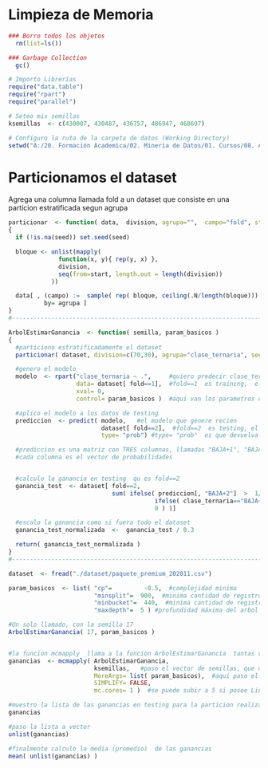 # Limpieza de Memoria
```r
### Borro todos los objetos
  rm(list=ls())

### Garbage Collection
  gc()

# Importo Librerías
require("data.table")
require("rpart")
require("parallel")

# Seteo mis semillas
ksemillas  <- c(430007, 430487, 436757, 486947, 468697)

# Configuro la ruta de la carpeta de datos (Working Directory)
setwd("A:/20. Formación Academica/02. Mineria de Datos/01. Cursos/08. Aplicaciones de Minería de Datos a Economía y Finanzas/MMD_Curso8_Labo")
```

# Particionamos el dataset
Agrega una columna llamada fold a un dataset que consiste en una particion estratificada segun agrupa
```r
particionar  <- function( data,  division, agrupa="",  campo="fold", start=1, seed=NA )
{
  if (!is.na(seed)) set.seed(seed)

  bloque <- unlist(mapply(
              function(x, y){ rep(y, x) },
              division,
              seq(from=start, length.out = length(division))
            ))

  data[ , (campo) :=  sample( rep( bloque, ceiling(.N/length(bloque))) )[1:.N],
          by= agrupa ]
}
#------------------------------------------------------------------------------
```


```r
ArbolEstimarGanancia  <- function( semilla, param_basicos )
{
  #particiono estratificadamente el dataset
  particionar( dataset, division=c(70,30), agrupa="clase_ternaria", seed= semilla )  #Cambiar por la primer semilla de cada uno !

  #genero el modelo
  modelo  <- rpart("clase_ternaria ~ .",     #quiero predecir clase_ternaria a partir del resto
                   data= dataset[ fold==1],  #fold==1  es training,  el 70% de los datos
                   xval= 0,
                   control= param_basicos )  #aqui van los parametros del arbol

  #aplico el modelo a los datos de testing
  prediccion  <- predict( modelo,   #el modelo que genere recien
                          dataset[ fold==2],  #fold==2  es testing, el 30% de los datos
                          type= "prob") #type= "prob"  es que devuelva la probabilidad

  #prediccion es una matriz con TRES columnas, llamadas "BAJA+1", "BAJA+2"  y "CONTINUA"
  #cada columna es el vector de probabilidades 


  #calculo la ganancia en testing  qu es fold==2
  ganancia_test  <- dataset[ fold==2, 
                             sum( ifelse( prediccion[, "BAJA+2"]  >  1/60,
                                         ifelse( clase_ternaria=="BAJA+2", 59000, -1000 ),
                                         0 ) )]

  #escalo la ganancia como si fuera todo el dataset
  ganancia_test_normalizada  <-  ganancia_test / 0.3

  return( ganancia_test_normalizada )
}
#------------------------------------------------------------------------------
```

```r
dataset  <- fread("./dataset/paquete_premium_202011.csv")

param_basicos  <- list( "cp"=         -0.5,  #complejidad minima
                        "minsplit"=  900,  #minima cantidad de registros en un nodo para hacer el split
                        "minbucket"=  440,  #minima cantidad de registros en una hoja
                        "maxdepth"=  5 ) #profundidad máxima del arbol

#Un solo llamado, con la semilla 17
ArbolEstimarGanancia( 17, param_basicos )   


#la funcion mcmapply  llama a la funcion ArbolEstimarGanancia  tantas veces como valores tenga el vector  ksemillas
ganancias  <- mcmapply( ArbolEstimarGanancia, 
                        ksemillas,   #paso el vector de semillas, que debe ser el primer parametro de la funcion ArbolEstimarGanancia
                        MoreArgs= list( param_basicos),  #aqui paso el segundo parametro
                        SIMPLIFY= FALSE,
                        mc.cores= 1 )  #se puede subir a 5 si posee Linux o Mac OS

#muestro la lista de las ganancias en testing para la particion realizada con cada semilla
ganancias

#paso la lista a vector
unlist(ganancias)

#finalmente calculo la media (promedio)  de las ganancias
mean( unlist(ganancias) )

```